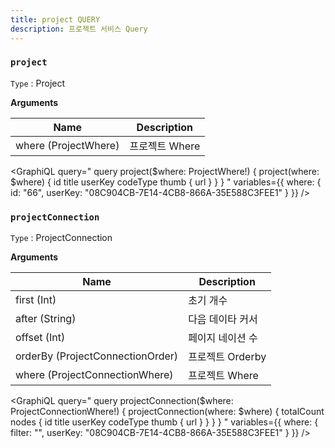 ```yaml
---
title: project QUERY
description: 프로젝트 서비스 Query
---
```



### `project`
`Type` : <Link to="/object/project/#Project/">Project</Link>

**Arguments**

| Name | Description |
| -------- | -------- | 
| where  (<Link to="/input/project/#ProjectWhere">ProjectWhere</Link>)  | 프로젝트 Where  | 

<GraphiQL
  query="
    query project($where: ProjectWhere!) {
      project(where: $where) {
        id
        title
        userKey
        codeType
        thumb {
            url
        }
      }
    }
  "
  variables={{
    where: {
      id: "66",
      userKey: "08C904CB-7E14-4CB8-866A-35E588C3FEE1"
    }
  }}
/>


### `projectConnection`
`Type` : <Link to="/object/project/#ProjectConnection/">ProjectConnection</Link>

**Arguments**

| Name | Description |
| -------- | -------- | 
| first (Int) | 초기 개수
| after (String) | 다음 데이타 커서
| offset (Int) | 페이지 네이션 수
| orderBy (<Link to="/input/project/#ProjectConnectionOrder">ProjectConnectionOrder</Link>)  | 프로젝트 Orderby  | 
| where  (<Link to="/input/project/#ProjectConnectionWhere">ProjectConnectionWhere</Link>)  | 프로젝트 Where  | 

<GraphiQL
  query="
    query projectConnection($where: ProjectConnectionWhere!) {
      projectConnection(where: $where) {
        totalCount
        nodes {
            id
            title
            userKey
            codeType
            thumb {
                url
            }
        }
      }
    }
  "
  variables={{
    where: {
      filter: "",
      userKey: "08C904CB-7E14-4CB8-866A-35E588C3FEE1"
    }
  }}
/>
